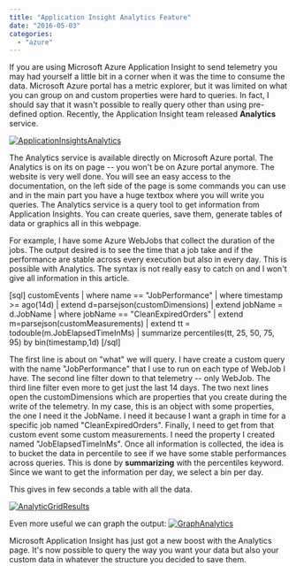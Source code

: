 ```yaml
---
title: "Application Insight Analytics Feature"
date: "2016-05-03"
categories: 
  - "azure"
---
```


If you are using Microsoft Azure Application Insight to send telemetry you may had yourself a little bit in a corner when it was the time to consume the data. Microsoft Azure portal has a metric explorer, but it was limited on what you can group on and custom properties were hard to queries. In fact, I should say that it wasn't possible to really query other than using pre-defined option. Recently, the Application Insight team released **Analytics** service.

[![ApplicationInsightsAnalytics](http://patrickdesjardins.com/blog/wp-content/uploads/2016/04/ApplicationInsightsAnalytics-1024x322.png)](http://patrickdesjardins.com/blog/application-insight-analytics-feature/applicationinsightsanalytics)

The Analytics service is available directly on Microsoft Azure portal. The Analytics is on its on page -- you won't be on Azure portal anymore. The website is very well done. You will see an easy access to the documentation, on the left side of the page is some commands you can use and in the main part you have a huge textbox where you will write you queries. The Analytics service is a query tool to get information from Application Insights. You can create queries, save them, generate tables of data or graphics all in this webpage.

For example, I have some Azure WebJobs that collect the duration of the jobs. The output desired is to see the time that a job take and if the performance are stable across every execution but also in every day. This is possible with Analytics. The syntax is not really easy to catch on and I won't give all information in this article.

\[sql\] customEvents | where name == "JobPerformance" | where timestamp >= ago(14d) | extend d=parsejson(customDimensions) | extend jobName = d.JobName | where jobName == "CleanExpiredOrders" | extend m=parsejson(customMeasurements) | extend tt = todouble(m.JobElapsedTimeInMs) | summarize percentiles(tt, 25, 50, 75, 95) by bin(timestamp,1d) \[/sql\]

The first line is about on "what" we will query. I have create a custom query with the name "JobPerformance" that I use to run on each type of WebJob I have. The second line filter down to that telemetry -- only WebJob. The third line filter even more to get just the last 14 days. The two next lines open the customDimensions which are properties that you create during the write of the telemetry. In my case, this is an object with some properties, the one I need it the JobName. I need it because I want a graph in time for a specific job named "CleanExpiredOrders". Finally, I need to get from that custom event some custom measurements. I need the property I created named "JobElapsedTimeInMs". Once all information is collected, the idea is to bucket the data in percentile to see if we have some stable performances across queries. This is done by **summarizing** with the percentiles keyword. Since we want to get the information per day, we select a bin per day.

This gives in few seconds a table with all the data.

[![AnalyticGridResults](http://patrickdesjardins.com/blog/wp-content/uploads/2016/04/AnalyticGridResults-1024x454.png)](http://patrickdesjardins.com/blog/application-insight-analytics-feature/analyticgridresults)

Even more useful we can graph the output: [![GraphAnalytics](http://patrickdesjardins.com/blog/wp-content/uploads/2016/04/GraphAnalytics-1024x587.png)](http://patrickdesjardins.com/blog/application-insight-analytics-feature/graphanalytics)

Microsoft Application Insight has just got a new boost with the Analytics page. It's now possible to query the way you want your data but also your custom data in whatever the structure you decided to save them.

